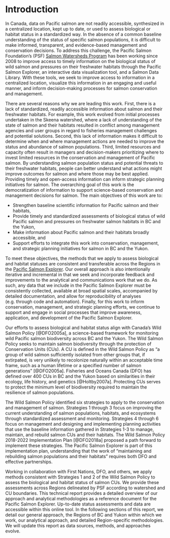 # Introduction

In Canada, data on Pacific salmon are not readily accessible, synthesized in a centralized location, kept up to date, or used to assess biological or habitat status in a standardized way. In the absence of a common baseline understanding of the status of specific salmon populations, it is difficult to make informed, transparent, and evidence-based management and conservation decisions. To address this challenge, the Pacific Salmon Foundation's (PSF) [Salmon Watersheds Program](https://www.salmonwatersheds.ca) has been working since 2008 to improve access to timely information on the biological status of wild salmon and pressures on their freshwater habitats through the Pacific Salmon Explorer, an interactive data visualization tool, and a Salmon Data Library. With these tools, we seek to improve access to information in a centralized location, visualize this information in an engaging and useful manner, and inform decision-making processes for salmon conservation and management.

There are several reasons why we are leading this work. First, there is a lack of standardized, readily accessible information about salmon and their freshwater habitats. For example, this work evolved from initial processes undertaken in the Skeena watershed, where a lack of understanding of the state of salmon and their habitats resulted in conflict among management agencies and user groups in regard to fisheries management challenges and potential solutions. Second, this lack of information makes it difficult to determine when and where management actions are needed to improve the status and abundance of salmon populations. Third, limited resources and capacity often result in managers and decision-makers prioritizing where to invest limited resources in the conservation and management of Pacific salmon. By understanding salmon population status and potential threats to their freshwater habitats, people can better understand what actions might improve outcomes for salmon and where those may be best applied. Providing timely and open-access information can inform strategic planning initiatives for salmon. The overarching goal of this work is the democratization of information to support science-based conservation and management decisions for salmon. The main objectives of this work are to:

-   Strengthen baseline scientific information for Pacific salmon and their habitats,
-   Provide timely and standardized assessments of biological status of wild Pacific salmon and pressures on freshwater salmon habitats in BC and the Yukon,
-   Make information about Pacific salmon and their habitats broadly accessible, and
-   Support efforts to integrate this work into conservation, management, and strategic planning initiatives for salmon in BC and the Yukon.

To meet these objectives, the methods that we apply to assess biological and habitat statuses are consistent and transferable across the Regions in the [Pacific Salmon Explorer](https://www.salmonexplorer.ca). Our overall approach is also intentionally iterative and incremental in that we seek and incorporate feedback and improvements to the analytical and communications work that we do. As such, any data that we include in the Pacific Salmon Explorer must be consistently collected, available at broad spatial scales, accompanied by detailed documentation, and allow for reproducibility of analyses (e.g. through code and automation). Finally, for this work to inform conservation, management, and strategic planning efforts, we continue to support and engage in social processes that improve awareness, application, and development of the Pacific Salmon Explorer.

Our efforts to assess biological and habitat status align with Canada's Wild Salmon Policy [@DFO2005a], a science-based framework for monitoring wild Pacific salmon biodiversity across BC and the Yukon. The Wild Salmon Policy seeks to maintain salmon biodiversity through the protection of Conservation Units (CUs). A CU is defined in the Wild Salmon Policy as "a group of wild salmon sufficiently isolated from other groups that, if extirpated, is very unlikely to recolonize naturally within an acceptable time frame, such as a human lifetime or a specified number of salmon generations" [@DFO2005a]. Fisheries and Oceans Canada (DFO) has defined over 400 CUs in BC and the Yukon based on similarities in their ecology, life history, and genetics [@Holtby2007a]. Protecting CUs serves to protect the minimum level of biodiversity required to maintain the resilience of salmon populations.

The Wild Salmon Policy identified six strategies to apply to the conservation and management of salmon. Strategies 1 through 3 focus on improving the current understanding of salmon populations, habitats, and ecosystems through standardized assessment and monitoring. Strategies 4 through 6 focus on management and designing and implementing planning activities that use the baseline information gathered in Strategies 1-3 to manage, maintain, and rebuild salmon CUs and their habitats. The Wild Salmon Policy 2018-2022 Implementation Plan [@DFO2018a] proposed a path forward to implement these strategies. The Pacific Salmon Explorer is part of this implementation plan, understanding that the work of "maintaining and rebuilding salmon populations and their habitats" requires both DFO and effective partnerships. <!-- While steelhead were not formally included in the Wild Salmon Policy, the strategies within the policy, including monitoring biological and habitat status at a CU scale, are relevant and appropriate for steelhead, which share many similarities to Pacific salmon. -->

Working in collaboration with First Nations, DFO, and others, we apply methods consistent with Strategies 1 and 2 of the Wild Salmon Policy to assess the biological and habitat status of salmon CUs. We provide these assessments across Regions delineated by PSF according to watershed and CU boundaries. This technical report provides a detailed overview of our approach and analytical methodologies as a reference document for the Pacific Salmon Explorer. Up-to-date status assessments and data are accessible within this online tool. In the following sections of this report, we detail our general approach, the Regions of BC and Yukon within which we work, our analytical approach, and detailed Region-specific methodologies. We will update this report as data sources, methods, and approaches evolve.
